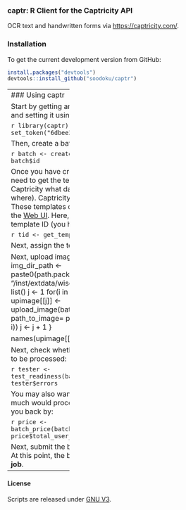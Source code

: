 ### captr: R Client for the Captricity API

OCR text and handwritten forms via [https://captricity.com/](https://captricity.com/).

### Installation

To get the current development version from GitHub:

```r
install.packages("devtools")
devtools::install_github("soodoku/captr")
```

-------------------
### Using captr

Start by getting an application token and setting it using:

```r
library(captr)
set_token("6dbee39a047c4de2b576b966")
```

Then, create a batch using:

```r
batch <- create_batch("wisc_ads")
batch$id
```

Once you have created a batch, you need to get the template ID (it tells Captricity what data to pull from where). Captricity requires a template. These templates can be created using the [Web UI](https://shreddr.captricity.com/job/). Here, we have only one template ID (you have have multiple.)

```r
tid <- get_template_id()
tid$id
```

Next, assign the template ID to a batch:
```r
setbatch <- set_batch_template(batch$id, tid$id)
```

Next, upload image(s) to a batch
```r
img_dir_path <- paste0(path.package("captr"), "/inst/extdata/wisc_ads/")
upimage <- list()
j <- 1
for(i in dir(img_dir_path)){
	upimage[[j]] <- upload_image(batch_id= batch$id, path_to_image= paste0(img_dir_path, i))
	j <- j + 1
}

names(upimage[[5]])
```

Next, check whether the batch is ready to be processed:

```r
tester <- test_readiness(batch_id=batch$id)
tester$errors
```

You may also want to find out how much would processing the batch set you back by:

```r
price <- batch_price(batch_id=batch$id)
price$total_user_cost_in_cents
```

Next, submit the batch for processing. At this point, the batch changes to a **job**.
```r
submit <- submit_batch(batch_id="batch_id")
submit$related_job_id
```

------------------
#### License
Scripts are released under [GNU V3](http://www.gnu.org/licenses/gpl-3.0.en.html).

